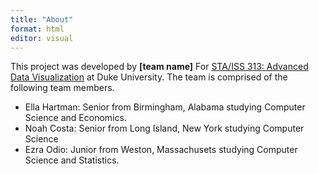 ```yaml
---
title: "About"
format: html
editor: visual
---
```


This project was developed by **\[team name\]** For [STA/ISS 313: Advanced Data Visualization](https://vizdata.org/) at Duke University. The team is comprised of the following team members.

-   Ella Hartman: Senior from Birmingham, Alabama studying Computer Science and Economics.
-   Noah Costa: Senior from Long Island, New York studying Computer Science
-   Ezra Odio: Junior from Weston, Massachusets studying Computer Science and Statistics.
